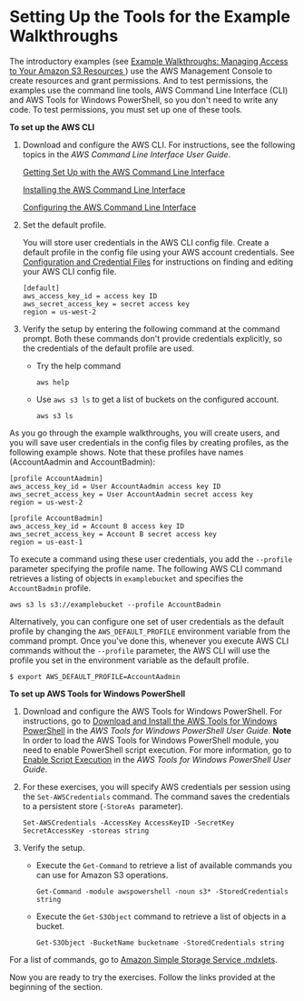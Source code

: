 # Setting Up the Tools for the Example Walkthroughs<a name="policy-eval-walkthrough-download-awscli"></a>

The introductory examples \(see [Example Walkthroughs: Managing Access to Your Amazon S3 Resources ](example-walkthroughs-managing-access.mdx)\) use the AWS Management Console to create resources and grant permissions\. And to test permissions, the examples use the command line tools, AWS Command Line Interface \(CLI\) and AWS Tools for Windows PowerShell, so you don't need to write any code\. To test permissions, you must set up one of these tools\. 

**To set up the AWS CLI**

1. Download and configure the AWS CLI\. For instructions, see the following topics in the *AWS Command Line Interface User Guide*\. 

    [Getting Set Up with the AWS Command Line Interface](https://docs.aws.amazon.com/cli/latest/userguide/cli-chap-getting-set-up.html) 

    [Installing the AWS Command Line Interface](https://docs.aws.amazon.com/cli/latest/userguide/installing.html) 

   [Configuring the AWS Command Line Interface](https://docs.aws.amazon.com/cli/latest/userguide/cli-chap-getting-started.html)

1. Set the default profile\. 

   You will store user credentials in the AWS CLI config file\. Create a default profile in the config file using your AWS account credentials\. See [Configuration and Credential Files](https://docs.aws.amazon.com/cli/latest/userguide/cli-config-files.html) for instructions on finding and editing your AWS CLI config file\.

   ```
   [default]
   aws_access_key_id = access key ID
   aws_secret_access_key = secret access key
   region = us-west-2
   ```

1. Verify the setup by entering the following command at the command prompt\. Both these commands don't provide credentials explicitly, so the credentials of the default profile are used\.
   + Try the help command

     ```
     aws help
     ```
   + Use `aws s3 ls` to get a list of buckets on the configured account\.

     ```
     aws s3 ls
     ```

As you go through the example walkthroughs, you will create users, and you will save user credentials in the config files by creating profiles, as the following example shows\. Note that these profiles have names \(AccountAadmin and AccountBadmin\):

```
[profile AccountAadmin]
aws_access_key_id = User AccountAadmin access key ID
aws_secret_access_key = User AccountAadmin secret access key
region = us-west-2

[profile AccountBadmin]
aws_access_key_id = Account B access key ID
aws_secret_access_key = Account B secret access key
region = us-east-1
```

To execute a command using these user credentials, you add the `--profile` parameter specifying the profile name\. The following AWS CLI command retrieves a listing of objects in `examplebucket` and specifies the `AccountBadmin` profile\. 

```
aws s3 ls s3://examplebucket --profile AccountBadmin
```

Alternatively, you can configure one set of user credentials as the default profile by changing the `AWS_DEFAULT_PROFILE` environment variable from the command prompt\. Once you've done this, whenever you execute AWS CLI commands without the `--profile` parameter, the AWS CLI will use the profile you set in the environment variable as the default profile\.

```
$ export AWS_DEFAULT_PROFILE=AccountAadmin
```

**To set up AWS Tools for Windows PowerShell**

1. Download and configure the AWS Tools for Windows PowerShell\. For instructions, go to [Download and Install the AWS Tools for Windows PowerShell](https://docs.aws.amazon.com/powershell/latest/userguide/pstools-getting-set-up.html#pstools-installing-download) in the *AWS Tools for Windows PowerShell User Guide*\. 
**Note**  
 In order to load the AWS Tools for Windows PowerShell module, you need to enable PowerShell script execution\. For more information, go to [Enable Script Execution](https://docs.aws.amazon.com/powershell/latest/userguide/pstools-getting-set-up.html#enable-script-execution) in the *AWS Tools for Windows PowerShell User Guide*\.

1. For these exercises, you will specify AWS credentials per session using the `Set-AWSCredentials` command\. The command saves the credentials to a persistent store \(`-StoreAs `parameter\)\.

   ```
   Set-AWSCredentials -AccessKey AccessKeyID -SecretKey SecretAccessKey -storeas string
   ```

1. Verify the setup\.
   + Execute the `Get-Command` to retrieve a list of available commands you can use for Amazon S3 operations\. 

     ```
     Get-Command -module awspowershell -noun s3* -StoredCredentials string
     ```
   + Execute the `Get-S3Object` command to retrieve a list of objects in a bucket\.

     ```
     Get-S3Object -BucketName bucketname -StoredCredentials string
     ```

For a list of commands, go to [Amazon Simple Storage Service .mdxlets](https://docs.aws.amazon.com/powershell/latest/reference/Index.html)\. 

Now you are ready to try the exercises\. Follow the links provided at the beginning of the section\.